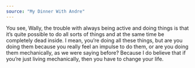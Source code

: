 ```yaml
---
source: "My Dinner With Andre"
---
```


You see, Wally, the trouble with always being active and doing things is that it’s quite possible to do all sorts of things and at the same time be completely dead inside. I mean, you’re doing all these things, but are you doing them because you really feel an impulse to do them, or are you doing them mechanically, as we were saying before? Because I do believe that if you’re just living mechanically, then you have to change your life.


